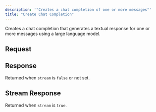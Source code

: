 ```yaml
---
description: '"Creates a chat completion of one or more messages"'
title: "Create Chat Completion"
---
```

Creates a chat completion that generates a textual response
for one or more messages using a large language model.
## Request
## Response
Returned when `stream` is `false` or not set.
## Stream Response
Returned when `stream` is `true`.